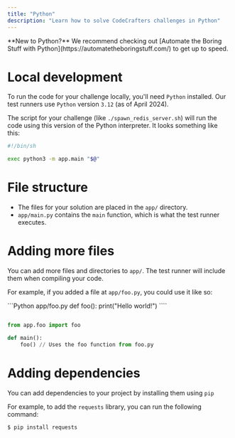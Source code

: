 ```yaml
---
title: "Python"
description: "Learn how to solve CodeCrafters challenges in Python"
---
```


<Note>
  **New to Python?** We recommend checking out [Automate the Boring Stuff with Python](https://automatetheboringstuff.com/) to get up to speed.
</Note>

# Local development

To run the code for your challenge locally, you'll need `Python` installed. Our test runners use `Python` version `3.12` (as of April 2024).

The script for your challenge (like `./spawn_redis_server.sh`) will run the code using this version of the Python interpreter. It looks something like this:
```sh
#!/bin/sh

exec python3 -m app.main "$@"
```

# File structure

- The files for your solution are placed in the `app/` directory.
- `app/main.py` contains the `main` function, which is what the test runner executes.

# Adding more files

You can add more files and directories to `app/`. The test runner will include them when compiling your code.

For example, if you added a file at `app/foo.py`, you could use it like so:

<CodeGroup>
```Python app/foo.py
def foo():
    print("Hello world!")
````

```Python app/main.py

from app.foo import foo

def main():
    foo() // Uses the foo function from foo.py
```

</CodeGroup>

# Adding dependencies

You can add dependencies to your project by installing them using `pip`

For example, to add the `requests` library, you can run the following command:

```bash
$ pip install requests
```

